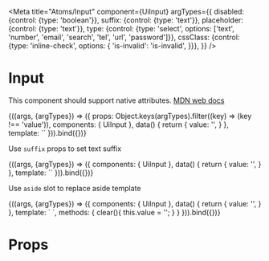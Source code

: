
<Meta
  title="Atoms/Input"
  component={UiInput}
  argTypes={{
    disabled: {control: {type: 'boolean'}},
    suffix: {control: {type: 'text'}},
    placeholder: {control: {type: 'text'}},
    type: {control: {type: 'select', options: ['text', 'number', 'email', 'search', 'tel', 'url', 'password']}},
    cssClass: {control: {type: 'inline-check', options: {
      'is-invalid': 'is-invalid',
    }}},
  }}
/>

# Input

This component should support native attributes. [MDN web docs](https://developer.mozilla.org/en-US/docs/Web/HTML/Element/input)

<Canvas>
  <Story
    name="Common"
    args={{
      suffix: '',
      placeholder: 'Search, e.g. headache',
      type: 'text',
    }}
  >
    {((args, {argTypes}) => ({
      props: Object.keys(argTypes).filter((key) => (key !== 'value')),
      components: { UiInput },
      data() {
        return {
          value: '',
        }
      },
      template: `<UiInput
        v-model="value"
        :suffix="suffix"
        :type="type"
        :disabled="disabled"
        :placeholder="placeholder"
        :class="cssClass"
        style="width:400px"
      />`
    })).bind({})}
  </Story>
</Canvas>

<ArgsTable story='Common' />

Use `suffix` props to set text suffix

<Canvas>
  <Story
    name="Input with text suffix"
  >
    {((args, {argTypes}) => ({
      components: { UiInput },
      data() {
        return {
          value: '',
        }
      },
      template: `<UiInput
        v-model="value"
        suffix="cm"
        type="text"
        placeholder="Search, e.g. headache"
        style="width:400px"
      />`
    })).bind({})}
  </Story>
</Canvas>

Use `aside` slot to replace aside template

<Canvas>
  <Story
    name="Input with icon suffix"
  >
    {((args, {argTypes}) => ({
      components: { UiInput },
      data() {
        return {
          value: '',
        }
      },
      template: `<UiInput
        v-model="value"
        placeholder="Search, e.g. headache"
        style="width:400px"
      >
        <template #aside="{ isEmpty }">
          <template v-if="isEmpty">
            <svg
              class="ui-input__aside"
              style="width: 12px; height: 12px; fill: #abb8c4"
              viewBox="0 0 124.524 124.524"
            >
              <path d="M51 102.05c10.5 0 20.2-3.2 28.3-8.6l29.3 29.3c2.301 2.3 6.101 2.3 8.5 0l5.7-5.7c2.3-2.3 2.3-6.1 0-8.5l-29.4-29.2c5.399-8.1 8.6-17.8 8.6-28.3 0-28.1-22.9-51-51-51s-51 22.9-51 51c0 28.099 22.8 51 51 51zm0-82c17.1 0 31 13.9 31 31s-13.9 31-31 31-31-13.9-31-31 13.9-31 31-31z"/>
            </svg>
          </template>
          <template v-else>
            <!-- todo: use button for clickable elements -->
            <svg
              class="ui-input__aside"
              style="width: 12px; height: 12px; fill: #abb8c4; cursor: pointer"
              viewBox="0 0 512.001 512.001"
              @click="clear"
            >
              <path d="M512.001 84.853L427.148 0 256.001 171.147 84.853 0 0 84.853 171.148 256 0 427.148l84.853 84.853 171.148-171.147 171.147 171.147 84.853-84.853L340.853 256z"/>
            </svg>
          </template>
        </template>
      </UiInput>`,
      methods: {
        clear(){
          this.value = '';
        }
      }
    })).bind({})}
  </Story>
</Canvas>

# Props

<Props of={UiInput} />
